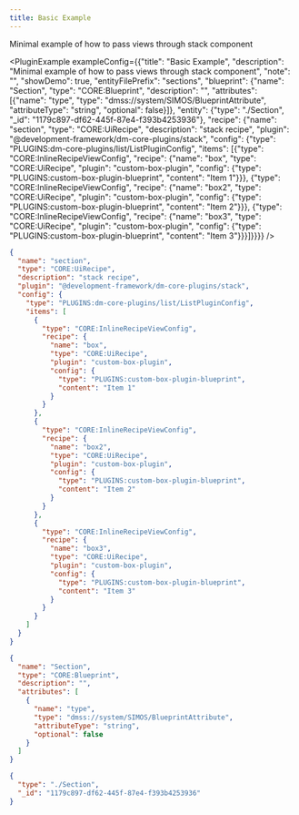 ```yaml
---
title: Basic Example
---
```



Minimal example of how to pass views through stack component

<PluginExample exampleConfig={{"title": "Basic Example", "description": "Minimal example of how to pass views through stack component", "note": "", "showDemo": true, "entityFilePrefix": "sections", "blueprint": {"name": "Section", "type": "CORE:Blueprint", "description": "", "attributes": [{"name": "type", "type": "dmss://system/SIMOS/BlueprintAttribute", "attributeType": "string", "optional": false}]}, "entity": {"type": "./Section", "_id": "1179c897-df62-445f-87e4-f393b4253936"}, "recipe": {"name": "section", "type": "CORE:UiRecipe", "description": "stack recipe", "plugin": "@development-framework/dm-core-plugins/stack", "config": {"type": "PLUGINS:dm-core-plugins/list/ListPluginConfig", "items": [{"type": "CORE:InlineRecipeViewConfig", "recipe": {"name": "box", "type": "CORE:UiRecipe", "plugin": "custom-box-plugin", "config": {"type": "PLUGINS:custom-box-plugin-blueprint", "content": "Item 1"}}}, {"type": "CORE:InlineRecipeViewConfig", "recipe": {"name": "box2", "type": "CORE:UiRecipe", "plugin": "custom-box-plugin", "config": {"type": "PLUGINS:custom-box-plugin-blueprint", "content": "Item 2"}}}, {"type": "CORE:InlineRecipeViewConfig", "recipe": {"name": "box3", "type": "CORE:UiRecipe", "plugin": "custom-box-plugin", "config": {"type": "PLUGINS:custom-box-plugin-blueprint", "content": "Item 3"}}}]}}}} />


```json title="section.recipe.json" 
{
  "name": "section",
  "type": "CORE:UiRecipe",
  "description": "stack recipe",
  "plugin": "@development-framework/dm-core-plugins/stack",
  "config": {
    "type": "PLUGINS:dm-core-plugins/list/ListPluginConfig",
    "items": [
      {
        "type": "CORE:InlineRecipeViewConfig",
        "recipe": {
          "name": "box",
          "type": "CORE:UiRecipe",
          "plugin": "custom-box-plugin",
          "config": {
            "type": "PLUGINS:custom-box-plugin-blueprint",
            "content": "Item 1"
          }
        }
      },
      {
        "type": "CORE:InlineRecipeViewConfig",
        "recipe": {
          "name": "box2",
          "type": "CORE:UiRecipe",
          "plugin": "custom-box-plugin",
          "config": {
            "type": "PLUGINS:custom-box-plugin-blueprint",
            "content": "Item 2"
          }
        }
      },
      {
        "type": "CORE:InlineRecipeViewConfig",
        "recipe": {
          "name": "box3",
          "type": "CORE:UiRecipe",
          "plugin": "custom-box-plugin",
          "config": {
            "type": "PLUGINS:custom-box-plugin-blueprint",
            "content": "Item 3"
          }
        }
      }
    ]
  }
} 
```
```json title="Section.blueprint.json" 
{
  "name": "Section",
  "type": "CORE:Blueprint",
  "description": "",
  "attributes": [
    {
      "name": "type",
      "type": "dmss://system/SIMOS/BlueprintAttribute",
      "attributeType": "string",
      "optional": false
    }
  ]
} 
```

```json title="sections.entity.json" 
{
  "type": "./Section",
  "_id": "1179c897-df62-445f-87e4-f393b4253936"
} 
```

